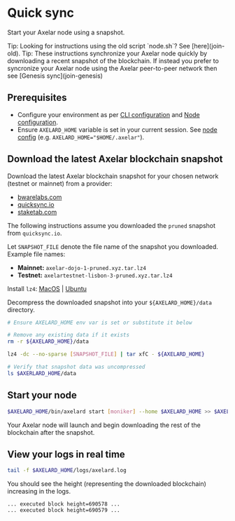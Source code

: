 # Quick sync


Start your Axelar node using a snapshot.

<Callout emoji="💡">
  Tip: Looking for instructions using the old script `node.sh`?  See [here](join-old).
</Callout>

<Callout emoji="💡">
  Tip: These instructions synchronize your Axelar node quickly by downloading a recent snapshot of the blockchain. If instead you prefer to syncronize your Axelar node using the Axelar peer-to-peer network then see [Genesis sync](join-genesis)
</Callout>

## Prerequisites

- Configure your environment as per [CLI configuration](config-cli) and [Node configuration](config-node).
- Ensure `AXELARD_HOME` variable is set in your current session. See [node config](https://docs.axelar.dev/node/config-node#home-directory) (e.g. `AXELARD_HOME="$HOME/.axelar"`).

## Download the latest Axelar blockchain snapshot

Download the latest Axelar blockchain snapshot for your chosen network (testnet or mainnet) from a provider:

- [bwarelabs.com](https://bwarelabs.com/snapshots)
- [quicksync.io](https://quicksync.io/networks/axelar.html)
- [staketab.com](https://services.staketab.com/snapshots/axelar)

The following instructions assume you downloaded the `pruned` snapshot from `quicksync.io`.

Let `SNAPSHOT_FILE` denote the file name of the snapshot you downloaded. Example file names:

- **Mainnet:** `axelar-dojo-1-pruned.xyz.tar.lz4`
- **Testnet:** `axelartestnet-lisbon-3-pruned.xyz.tar.lz4`

Install `lz4`: [MacOS](https://formulae.brew.sh/formula/lz4) | [Ubuntu](https://snapcraft.io/install/lz4/ubuntu)

Decompress the downloaded snapshot into your `${AXELARD_HOME}/data` directory.

```bash
# Ensure AXELARD_HOME env var is set or substitute it below

# Remove any existing data if it exists
rm -r ${AXELARD_HOME}/data

lz4 -dc --no-sparse [SNAPSHOT_FILE] | tar xfC - ${AXELARD_HOME}

# Verify that snapshot data was uncompressed
ls $AXERLARD_HOME/data
```

## Start your node

```bash
$AXELARD_HOME/bin/axelard start [moniker] --home $AXELARD_HOME >> $AXELARD_HOME/logs/axelard.log 2>&1 &
```

Your Axelar node will launch and begin downloading the rest of the blockchain after the snapshot.

## View your logs in real time

```bash
tail -f $AXELARD_HOME/logs/axelard.log
```

You should see the height (representing the downloaded blockchain) increasing in the logs.

```
... executed block height=690578 ...
... executed block height=690579 ...
```
